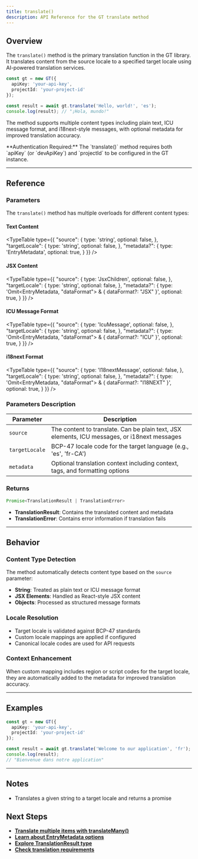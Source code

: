 ```yaml
---
title: translate()
description: API Reference for the GT translate method
---
```


## Overview

The `translate()` method is the primary translation function in the GT library.
It translates content from the source locale to a specified target locale using AI-powered translation services.

```typescript
const gt = new GT({
  apiKey: 'your-api-key',
  projectId: 'your-project-id'
});

const result = await gt.translate('Hello, world!', 'es');
console.log(result); // "¡Hola, mundo!"
```

The method supports multiple content types including plain text, ICU message format, and i18next-style messages, with optional metadata for improved translation accuracy.

<Callout>
**Authentication Required:**
The `translate()` method requires both `apiKey` (or `devApiKey`) and `projectId` to be configured in the GT instance.
</Callout>

---

## Reference

### Parameters

The `translate()` method has multiple overloads for different content types:

#### Text Content
<TypeTable
  type={{
    "source": {
      type: 'string',
      optional: false,
    },
    "targetLocale": {
      type: 'string',
      optional: false,
    },
    "metadata?": {
      type: 'EntryMetadata',
      optional: true,
    }
  }}
/>

#### JSX Content
<TypeTable
  type={{
    "source": {
      type: 'JsxChildren',
      optional: false,
    },
    "targetLocale": {
      type: 'string',
      optional: false,
    },
    "metadata?": {
      type: 'Omit<EntryMetadata, "dataFormat"> & { dataFormat?: "JSX" }',
      optional: true,
    }
  }}
/>

#### ICU Message Format
<TypeTable
  type={{
    "source": {
      type: 'IcuMessage',
      optional: false,
    },
    "targetLocale": {
      type: 'string',
      optional: false,
    },
    "metadata?": {
      type: 'Omit<EntryMetadata, "dataFormat"> & { dataFormat?: "ICU" }',
      optional: true,
    }
  }}
/>

#### i18next Format
<TypeTable
  type={{
    "source": {
      type: 'I18nextMessage',
      optional: false,
    },
    "targetLocale": {
      type: 'string',
      optional: false,
    },
    "metadata?": {
      type: 'Omit<EntryMetadata, "dataFormat"> & { dataFormat?: "I18NEXT" }',
      optional: true,
    }
  }}
/>

### Parameters Description

| Parameter | Description |
|-----------|-------------|
| `source` | The content to translate. Can be plain text, JSX elements, ICU messages, or i18next messages |
| `targetLocale` | BCP-47 locale code for the target language (e.g., 'es', 'fr-CA') |
| `metadata` | Optional translation context including context, tags, and formatting options |

### Returns

```typescript
Promise<TranslationResult | TranslationError>
```

- **TranslationResult**: Contains the translated content and metadata
- **TranslationError**: Contains error information if translation fails

---

## Behavior

### Content Type Detection

The method automatically detects content type based on the `source` parameter:

- **String**: Treated as plain text or ICU message format
- **JSX Elements**: Handled as React-style JSX content  
- **Objects**: Processed as structured message formats

### Locale Resolution

- Target locale is validated against BCP-47 standards
- Custom locale mappings are applied if configured
- Canonical locale codes are used for API requests

### Context Enhancement

When custom mapping includes region or script codes for the target locale, they are automatically added to the metadata for improved translation accuracy.

---

## Examples


```typescript
const gt = new GT({
  apiKey: 'your-api-key',
  projectId: 'your-project-id'
});

const result = await gt.translate('Welcome to our application', 'fr');
console.log(result); 
// "Bienvenue dans notre application"
```

---

## Notes

- Translates a given string to a target locale and returns a promise

## Next Steps

- **[Translate multiple items with translateMany()](/docs/core/class/methods/translation/translateMany)**
- **[Learn about EntryMetadata options](/docs/core/types/EntryMetadata)**
- **[Explore TranslationResult type](/docs/core/types/TranslationResult)**
- **[Check translation requirements](/docs/core/class/methods/locales/requiresTranslation)**
